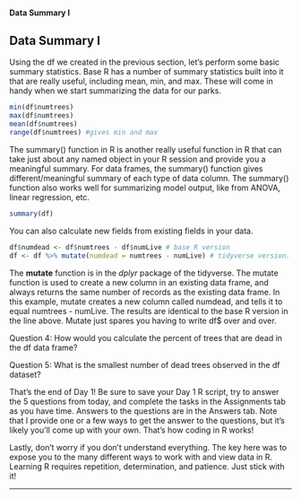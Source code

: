 #### Data Summary I{.tabset}

<h2>Data Summary I</h2>
Using the df we created in the previous section, let's perform some basic summary statistics. Base R has a number of summary statistics built into it that are really useful, including mean, min, and max. These will come in handy when we start summarizing the data for our parks. 

```r
min(df$numtrees)
max(df$numtrees)
mean(df$numtrees)
range(df$numtrees) #gives min and max
```

The summary() function in R is another really useful function in R that can take just about any named object in your R session and provide you a meaningful summary. For data frames, the summary() function gives different/meaningful summary of each type of data column. The summary() function also works well for summarizing model output, like from ANOVA, linear regression, etc. 
```r
summary(df)
```
You can also calculate new fields from existing fields in your data.
```r
df$numdead <- df$numtrees - df$numLive # base R version
df <- df %>% mutate(numdead = numtrees - numLive) # tidyverse version. 
```

The <b>mutate</b> function is in the <i>dplyr</i> package of the tidyverse. The mutate function is used to create a new column in an existing data frame, and always returns the same number of records as the existing data frame. In this example, mutate creates a new column called numdead, and tells it to equal numtrees - numLive. The results are identical to the base R version in the line above. Mutate just spares you having to write df$ over and over. 

<p class='ques'>Question 4: How would you calculate the percent of trees that are dead in the df data frame? </p>

<p class='ques'>Question 5: What is the smallest number of dead trees observed in the df dataset? </p>

That's the end of Day 1! Be sure to save your Day 1 R script, try to answer the 5 questions from today, and complete the tasks in the Assignments tab as you have time. Answers to the questions are in the Answers tab. Note that I provide one or a few ways to get the answer to the questions, but it's likely you'll come up with your own. That's how coding in R works!

Lastly, don't worry if you don't understand everything. The key here was to expose you to the many different ways to work with and view data in R. Learning R requires repetition, determination, and patience. Just stick with it!

<hr>